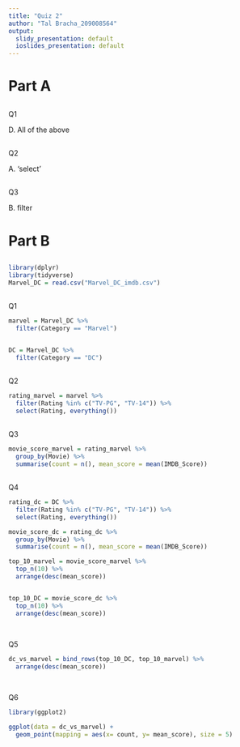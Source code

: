 ---
title: "Quiz 2"
author: "Tal Bracha_209008564"
output:
  slidy_presentation: default
  ioslides_presentation: default
---


# Part A

##
 
Q1

D. All of the above

##

Q2

A. ‘select’

##

Q3

B. filter


# Part B

##

```{r}

library(dplyr)
library(tidyverse)
Marvel_DC = read.csv("Marvel_DC_imdb.csv")

```


##

Q1

```{r}
marvel = Marvel_DC %>%
  filter(Category == "Marvel")


DC = Marvel_DC %>%
  filter(Category == "DC")
```


##

Q2

```{r}
rating_marvel = marvel %>%
  filter(Rating %in% c("TV-PG", "TV-14")) %>%
  select(Rating, everything())

```

##

Q3

```{r}
movie_score_marvel = rating_marvel %>%
  group_by(Movie) %>%
  summarise(count = n(), mean_score = mean(IMDB_Score))

```

##
  
Q4

```{r}
rating_dc = DC %>%
  filter(Rating %in% c("TV-PG", "TV-14")) %>%
  select(Rating, everything())

movie_score_dc = rating_dc %>%
  group_by(Movie) %>%
  summarise(count = n(), mean_score = mean(IMDB_Score))

top_10_marvel = movie_score_marvel %>%
  top_n(10) %>%
  arrange(desc(mean_score))


top_10_DC = movie_score_dc %>%
  top_n(10) %>%
  arrange(desc(mean_score))
  
```


##
  
Q5

```{r}
dc_vs_marvel = bind_rows(top_10_DC, top_10_marvel) %>%
  arrange(desc(mean_score))
  

```

##

Q6

```{r}
library(ggplot2)

ggplot(data = dc_vs_marvel) +
  geom_point(mapping = aes(x= count, y= mean_score), size = 5)
```










